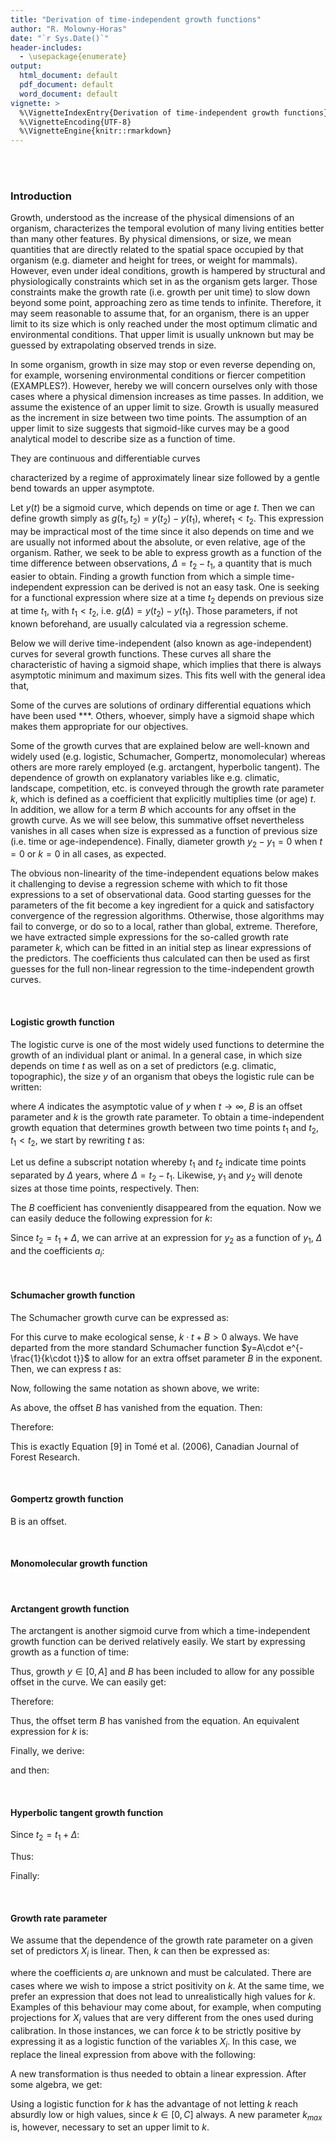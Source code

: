 ```yaml
---
title: "Derivation of time-independent growth functions"
author: "R. Molowny-Horas"
date: "`r Sys.Date()`"
header-includes:
  - \usepackage{enumerate}
output:
  html_document: default
  pdf_document: default
  word_document: default
vignette: >
  %\VignetteIndexEntry{Derivation of time-independent growth functions}
  %\VignetteEncoding{UTF-8}
  %\VignetteEngine{knitr::rmarkdown}
---
```


<br>
<br>

### Introduction

Growth, understood as the increase of the physical dimensions of an organism, characterizes the temporal evolution of many living entities better than many other features. By physical dimensions, or size, we mean quantities that are directly related to the spatial space occupied by that organism (e.g. diameter and height for trees, or weight for mammals). However, even under ideal conditions, growth is hampered by structural and physiologically constraints which set in as the organism gets larger. Those constraints make the growth rate (i.e. growth per unit time) to slow down beyond some point, approaching zero as time tends to infinite. Therefore, it may seem reasonable to assume that, for an organism, there is an upper limit to its size which is only reached under the most optimum climatic and environmental conditions. That upper limit is usually unknown but may be guessed by extrapolating observed trends in size. 

In some organism, growth in size may stop or even reverse depending on, for example, worsening environmental conditions or fiercer competition (EXAMPLES?). However, hereby we will concern ourselves only with those cases where a physical dimension increases as time passes. In addition, we assume the existence of an upper limit to size. Growth is usually measured as the increment in size between two time points. The assumption of an upper limit to size suggests that sigmoid-like curves may be a good analytical model to describe size as a function of time. 

They are continuous and differentiable curves 

characterized by a regime of approximately linear size followed by a gentle bend towards an upper asymptote. 


Let $y(t)$ be a sigmoid curve, which depends on time or age $t$. Then we can define growth simply as $g\left(t_{1}, t_{2}\right)=y(t_{2})-y(t_{1})$, where$t_{1}<t_{2}$. This expression may be impractical most of the time since it also depends on time and we are usually not informed about the absolute, or even relative, age of the organism. Rather, we seek to be able to express growth as a function of the time difference between observations, $\Delta=t_{2}-t_{1}$, a quantity that is much easier to obtain. Finding a growth function from which a simple time-independent expression can be derived is not an easy task. One is seeking for a functional expression where size at a time $t_{2}$ depends on previous size at time $t_{1}$, with $t_{1}<t_{2}$, i.e. $g\left(\Delta\right)=y(t_{2})-y(t_{1})$. Those parameters, if not known beforehand, are usually calculated via a regression scheme.

Below we will derive time-independent (also known as age-independent) curves for several growth functions. These curves all share the characteristic of having a sigmoid shape, which implies that there is always asymptotic minimum and maximum sizes. This fits well with the general idea that, 

Some of the curves are solutions of ordinary differential equations which have been used ***. Others, whoever, simply have a sigmoid shape which makes them appropriate for our objectives.

Some of the growth curves that are explained below are well-known and widely used (e.g. logistic, Schumacher, Gompertz, monomolecular) whereas others are more rarely employed (e.g. arctangent, hyperbolic tangent). The dependence of growth on explanatory variables like e.g. climatic, landscape, competition, etc. is conveyed through the growth rate parameter $k$, which is defined as a coefficient that explicitly multiplies time (or age) $t$. In addition, we allow for a term $B$ which accounts for any offset in the growth curve. As we will see below, this summative offset nevertheless vanishes in all cases when size is expressed as a function of previous size (i.e. time or age-independence). Finally, diameter growth $y_{2}-y_{1}=0$ when $t=0$ or $k=0$ in all cases, as expected.

The obvious non-linearity of the time-independent equations below makes it challenging to devise a regression scheme with which to fit those expressions to a set of observational data. Good starting guesses for the parameters of the fit become a key ingredient for a quick and satisfactory convergence of the regression algorithms. Otherwise, those algorithms may fail to converge, or do so to a local, rather than global, extreme. Therefore, we have extracted simple expressions for the so-called growth rate parameter $k$, which can be fitted in an initial step as linear expressions of the predictors. The coefficients thus calculated can then be used as first guesses for the full non-linear regression to the time-independent growth curves.

<br>

#### Logistic growth function

The logistic curve is one of the most widely used functions to determine the growth of an individual plant or animal. In a general case, in which size depends on time $t$ as well as on a set of predictors (e.g. climatic, topographic), the size $y$ of an organism that obeys the logistic rule can be written:

\begin{equation}
  y=\frac{A}{1+e^{-\left(k\cdot t+B\right)}}
\end{equation}

where $A$ indicates the asymptotic value of $y$ when $t\to \infty$, $B$ is an offset parameter and $k$ is the growth rate parameter. To obtain a time-independent growth equation that determines growth between two time points $t_{1}$ and $t_{2}$, $t_{1}<t_{2}$, we start by rewriting $t$ as:

\begin{equation}
  e^{-\left(k\cdot t+B\right)}=\frac{A}{y}-1
\end{equation}

\begin{equation}
  t=\frac{1}{k}\cdot \ln\left(\frac{A-y}{y}-B\right)
\end{equation}

Let us define a subscript notation whereby $t_{1}$ and $t_{2}$ indicate time points separated by $\Delta$ years, where $\Delta=t_{2}-t_{1}$. Likewise, $y_{1}$ and $y_{2}$ will denote sizes at those time points, respectively. Then:

\begin{equation}
\Delta =t_{2}-t_{1}=\frac{1}{k}\cdot\left[\ln\left(\frac{y_{2}}{y_{1}}\cdot\frac{A-y_{1}}{A-y_{2}}\right)\right]
\end{equation}

The $B$ coefficient has conveniently disappeared from the equation. Now we can easily deduce the following expression for $k$:

\begin{equation}
  k=\frac{1}{\Delta}\cdot\left[\ln\left(\frac{y_{2}}{y_{1}}\cdot\frac{A-y_{1}}{A-y_{2}}\right)\right]
\end{equation}

Since $t_{2}=t_{1}+\Delta$, we can arrive at an expression for $y_{2}$ as a function of $y_{1}$, $\Delta$ and the coefficients $a_{i}$:

\begin{equation}
  y_{2}=\frac{A}{1+e^{-\left(k\cdot t_{1}+B\right)}\cdot e^{-k\cdot\Delta}}=\frac{A}{1+\left(\frac{A}{y_{1}}-1\right)\cdot e^{-k\cdot\Delta}}
\end{equation}

<br>

#### Schumacher growth function

The Schumacher growth curve can be expressed as:

\begin{equation}
  y=A\cdot e^{-\frac{1}{k\cdot t+B}}
\end{equation}

For this curve to make ecological sense, $k\cdot t+B>0$ always. We have departed from the more standard Schumacher function $y=A\cdot e^{-\frac{1}{k\cdot t}}$ to allow for an extra offset parameter $B$ in the exponent. Then, we can express $t$ as:

\begin{equation}
  t=\frac{1}{k}\cdot\frac{1}{\ln\left(\frac{A}{y}\right)}-\frac{1}{k}\cdot B
\end{equation}

Now, following the same notation as shown above, we write:

\begin{equation}
  \Delta=\frac{1}{k}\cdot\left[\frac{1}{\ln\left(\frac{A}{y_{2}}\right)}-\frac{1}{\ln\left(\frac{A}{y_{1}}\right)}\right]
\end{equation}

As above, the offset $B$ has vanished from the equation. Then:

\begin{equation}
  k=\frac{1}{\Delta}\cdot\left[\frac{1}{\ln\left(\frac{A}{y_{2}}\right)}-\frac{1}{\ln\left(\frac{A}{y_{1}}\right)}\right]
\end{equation}

Therefore:

\begin{equation}
  y_{2}=A\cdot e^{-\left[\frac{1}{\frac{1}{\ln\left(\frac{A}{y_{1}}\right)}+k\cdot\Delta}\right]}
\end{equation}

This is exactly Equation [9] in Tomé et al. (2006), Canadian Journal of Forest Research.

<br>


#### Gompertz growth function

\begin{equation}
  y=A\cdot e^{-e^{-\left(k\cdot t+B\right)}}
\end {equation}

B is an offset.

\begin{equation}
  t=\frac{1}{k}\cdot\left[\ln\left(\frac{1}{\ln\left(\frac{A}{y}\right)}\right)-B\right]
\end{equation}


\begin{equation}
  \Delta=\frac{1}{k}\cdot\ln\left(\frac{\ln\left(\frac{A}{y_{1}}\right)}{\ln\left(\frac{A}{y_{2}}\right)}\right)
\end{equation}


\begin{equation}
  k=\frac{1}{\Delta}\cdot\ln\left(\frac{\ln\left(\frac{A}{y_{1}}\right)}{\ln\left(\frac{A}{y_{2}}\right)}\right)
\end{equation}

\begin{equation}
  y_{2}=A\cdot\left(\frac{y_{1}}{A}\right)^{e^{-k\cdot\Delta}}
\end{equation}


<br>

#### Monomolecular growth function

\begin{equation}
  y=A\cdot \left(1-e^{-\left( k\cdot t+B\right)}\right)
\end {equation}


\begin{equation}
  t=\frac{1}{k}\cdot \left[\ln\left(\frac{A}{A-y}\right)-B\right]
\end {equation}

\begin{equation}
  \Delta=\frac{1}{k}\cdot \left[\ln\left(\frac{A-y_{1}}{A-y_{2}}\right)\right]
\end {equation}

\begin{equation}
  k=\frac{1}{\Delta}\cdot \left[\ln\left(\frac{A-y_{1}}{A-y_{2}}\right)\right]
\end {equation}

\begin{equation}
  y_{2}=A-\left(A-y_{1}\right)\cdot e^{-k\cdot \Delta}
\end {equation}

<br>

#### Arctangent growth function

The arctangent is another sigmoid curve from which a time-independent growth function can be derived relatively easily. We start by expressing growth as a function of time:

\begin{equation}
  y=A\cdot \left(\frac{1}{\pi}\cdot \arctan\left(k\cdot t+B\right)+0.5\right)
\end {equation}

Thus, growth $y\in \left[0,A\right]$ and $B$ has been included to allow for any possible offset in the curve. We can easily get:

\begin{equation}
  k\cdot t=\tan\left[\left(\frac{y}{A}-0.5\right)\cdot\pi\right]-B
\end{equation}

Therefore:

\begin{equation}
  t=\frac{1}{k}\cdot\tan\left[\left(\frac{y}{A}-0.5\right)\cdot\pi\right]-B
\end{equation}


\begin{equation}
  \Delta=\frac{1}{k}\cdot\left[\tan\left(\left(\frac{y_{2}}{A}-0.5\right)\cdot\pi\right)-\tan\left(\left(\frac{y_{1}}{A}-0.5\right)\cdot\pi\right)\right]
\end{equation}

Thus, the offset term $B$ has vanished from the equation. An equivalent expression for $k$ is:

\begin{equation}
  k=\frac{1}{\Delta}\cdot\left[\tan\left(\left(\frac{y_{2}}{A}-0.5\right)\cdot\pi\right)-\tan\left(\left(\frac{y_{1}}{A}-0.5\right)\cdot\pi\right)\right]
\end{equation}


Finally, we derive:

\begin{equation}
\tan\left(\left(\frac{y_{2}}{A}-0.5\right)\cdot\pi\right)=\tan\left(\left(\frac{y_{1}}{A}-0.5\right)\cdot\pi\right)+k\cdot\Delta
\end{equation}

and then:
\begin{equation}
y_{2}=A\cdot\left[\frac{1}{\pi}\cdot \arctan\left\{\tan\left(\left(\frac{y_{1}}{A}-0.5\right)\cdot\pi\right)+k\Delta\right\}+0.5\right]
\end{equation}

<br>

#### Hyperbolic tangent growth function

\begin{equation}
  y=\frac{A}{2}\cdot\left[\tanh\left(k\cdot t+B\right)+1\right]=\frac{A}{2}\cdot\frac{e^{2\cdot\left(k\cdot t+B\right)}-1}{e^{2\cdot\left(k\cdot t+B\right)}+1}=
    A\cdot\frac{e^{2\cdot k\cdot t}}{e^{2\cdot k\cdot t}+e^{-2\cdot B}}
\end{equation}


\begin{equation}
  e^{2\cdot k\cdot t}=\frac{y}{A-y}\cdot e^{-2\cdot B}
\end {equation}


\begin{equation}
  t=\frac{1}{2\cdot k}\cdot\left[\ln\left(\frac{y}{A-y}\right)-2\cdot B\right]
\end{equation}

\begin{equation}
  \Delta=\frac{1}{2\cdot k}\cdot\ln\left(\frac{y_{2}}{y_{1}}\cdot\frac{A-y_{1}}{A-y_{2}}\right)
\end{equation}

\begin{equation}
  k=\frac{1}{2\cdot\Delta}\cdot\ln\left(\frac{y_{2}}{y_{1}}\cdot\frac{A-y_{1}}{A-y_{2}}\right)
\end{equation}

Since $t_{2}=t_{1}+\Delta$:

\begin{equation}
  y_{2}=A\cdot\frac{e^{2\cdot k\cdot t_{1}}\cdot e^{2\cdot k\cdot\Delta}}{e^{2\cdot k\cdot t_{1}}\cdot e^{2\cdot k\cdot\Delta}+e^{-2\cdot B}}
\end{equation}

Thus:

\begin{equation}
  y_{2}=A\cdot\frac{\frac{y_{1}}{A-y_{1}}\cdot e^{2\cdot k\cdot\Delta}}{\frac{y_{1}}{A-y_{1}}\cdot e^{2\cdot k\cdot\Delta}+1}
\end{equation}

Finally:

\begin{equation}
  y_{2}=A\cdot\frac{y_{1}}{y_{1}+\left({A-y_{1}}\right)\cdot e^{-2\cdot k\cdot\Delta}}
\end{equation}

<br>

#### Growth rate parameter

We assume that the dependence of the growth rate parameter on a given set of predictors $X_{i}$ is linear. Then, $k$ can then be expressed as:

\begin{equation}
  k=\sum_{i=1}^{n} a_{i}\cdot X_{i}
\end{equation}

where the coefficients $a_{i}$ are unknown and must be calculated. There are cases where we wish to impose a strict positivity on $k$. At the same time, we prefer an expression that does not lead to unrealistically high values for $k$. Examples of this behaviour may come about, for example, when computing projections for $X_{i}$ values that are very different from the ones used during calibration. In those instances, we can force $k$ to be strictly positive by expressing it as a logistic function of the variables $X_{i}$. In this case, we replace the lineal expression from above with the following:

\begin{equation}
k=\frac{C}{1+e^{-\sum_{i=1}^{n} a_{i}\cdot X_{i}}}
\end{equation}

A new transformation is thus needed to obtain a linear expression. After some algebra, we get:

\begin{equation}
\sum_{i=1}^{n} a_{i}\cdot X_{i}=\ln\left(\frac{k}{k_{max}-k}\right)
\end{equation}

Using a logistic function for $k$ has the advantage of not letting $k$ reach absurdly low or high values, since $k\in \left[0,C\right]$ always. A new parameter $k_{max}$ is, however, necessary to set an upper limit to $k$.

